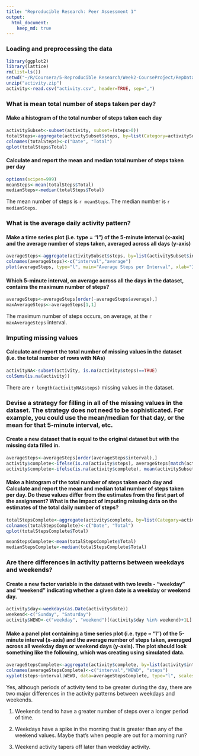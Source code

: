 ---
title: "Reproducible Research: Peer Assessment 1"
output: 
  html_document:
    keep_md: true
---

### Loading and preprocessing the data
```{r, echo=TRUE}
library(ggplot2)
library(lattice)
rm(list=ls())
setwd("~/R/Coursera/5-Reproducible Research/Week2-CourseProject/RepData_PeerAssessment1-master")
unzip("activity.zip")
activity<-read.csv("activity.csv", header=TRUE, sep=",")
```
### What is mean total number of steps taken per day?
#### Make a histogram of the total number of steps taken each day
```{r, echo=TRUE}
activitySubset<-subset(activity, subset=(steps>0))  
totalSteps<-aggregate(activitySubset$steps, by=list(Category=activitySubset$date), FUN=sum)
colnames(totalSteps)<-c("Date", "Total")
qplot(totalSteps$Total)
```

#### Calculate and report the mean and median total number of steps taken per day
```{r, echo=TRUE}
options(scipen=999)
meanSteps<-mean(totalSteps$Total)
medianSteps<-median(totalSteps$Total)
```
The mean number of steps is `r meanSteps`.  The median number is `r medianSteps`.

### What is the average daily activity pattern?

#### Make a time series plot (i.e. type = "l") of the 5-minute interval (x-axis) and the average number of steps taken, averaged across all days (y-axis)
```{r, echo=TRUE}
averageSteps<-aggregate(activitySubset$steps, by=list(activitySubset$interval), FUN=mean)
colnames(averageSteps)<-c("interval","average")
plot(averageSteps, type="l", main="Average Steps per Interval", xlab="Interval", ylab="Number of Steps")
```

#### Which 5-minute interval, on average across all the days in the dataset, contains the maximum number of steps?
```{r, echo=TRUE}
averageSteps<-averageSteps[order(-averageSteps$average),]
maxAverageSteps<-averageSteps[1,1]
```
The maximum number of steps occurs, on average, at the `r maxAverageSteps` interval.

### Imputing missing values

#### Calculate and report the total number of missing values in the dataset (i.e. the total number of rows with NAs)
```{r, echo=TRUE}
activityNA<-subset(activity, is.na(activity$steps)==TRUE)
colSums(is.na(activity))
```
There are `r length(activityNA$steps)` missing values in the dataset.

### Devise a strategy for filling in all of the missing values in the dataset. The strategy does not need to be sophisticated. For example, you could use the mean/median for that day, or the mean for that 5-minute interval, etc.
#### Create a new dataset that is equal to the original dataset but with the missing data filled in.
```{r, echo=TRUE}
averageSteps<-averageSteps[order(averageSteps$interval),]
activity$complete<-ifelse(is.na(activity$steps), averageSteps[match(activity$interval, averageSteps$interval),2] ,activity$steps)
activity$complete<-ifelse(is.na(activity$complete), mean(activitySubset$steps) ,activity$complete)
```

#### Make a histogram of the total number of steps taken each day and Calculate and report the mean and median total number of steps taken per day. Do these values differ from the estimates from the first part of the assignment? What is the impact of imputing missing data on the estimates of the total daily number of steps?
```{r, echo=TRUE}
totalStepsComplete<-aggregate(activity$complete, by=list(Category=activity$date), FUN=sum)
colnames(totalStepsComplete)<-c("Date", "Total")
qplot(totalStepsComplete$Total)

meanStepsComplete<-mean(totalStepsComplete$Total)
medianStepsComplete<-median(totalStepsComplete$Total)
```
### Are there differences in activity patterns between weekdays and weekends?

#### Create a new factor variable in the dataset with two levels - "weekday" and "weekend" indicating whether a given date is a weekday or weekend day.
```{r, echo=TRUE}
activity$day<-weekdays(as.Date(activity$date))
weekend<-c("Sunday", "Saturday")
activity$WEWD<-c("weekday", "weekend")[(activity$day %in% weekend)+1L]
```
#### Make a panel plot containing a time series plot (i.e. type = "l") of the 5-minute interval (x-axis) and the average number of steps taken, averaged across all weekday days or weekend days (y-axis). The plot should look something like the following, which was creating using simulated data.
```{r, echo=TRUE}
averageStepsComplete<-aggregate(activity$complete, by=list(activity$interval, activity$WEWD), FUN=mean)
colnames(averageStepsComplete)<-c("interval","WEWD", "steps")
xyplot(steps~interval|WEWD, data=averageStepsComplete, type="l", scales=list(y=list(relation="free")),layout=c(1,2), ylab="Average number of steps")
```

Yes, although periods of activity tend to be greater during the day, there are two major differences in the activity patterns between weekdays and weekends.

1. Weekends tend to have a greater number of steps over a longer period of time.

2. Weekdays have a spike in the morning that is greater than any of the weekend values.  Maybe that's when people are out for a morning run?

3. Weekend activity tapers off later than weekday activity.